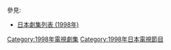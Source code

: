 {{Catnav|頁面分類|...|電視節目|電視劇|每年電視影集|1998年電視影集}}
{{Catnav|頁面分類|...|电视节目|电视剧|各國電視劇|日本電視劇|每年日本電視劇集}}

{{cat year nav
| year = 1998
| cat = 日本電視劇集 
| sortkey = 日本電視劇集
| article = 日本電視劇
| in = 
}}
參見:
*[[日本劇集列表_(1998年)|日本劇集列表 (1998年)]]

[[Category:1998年電視劇集|Category:1998年電視劇集]]
[[Category:1998年日本電視節目|Category:1998年日本電視節目]]